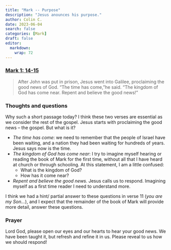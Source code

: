 ```yaml
---
title: "Mark -- Purpose"
description: "Jesus anounces his purpose."
author: Colin C.
date: 2023-06-04
search: false
categories: [Mark]
draft: false
editor: 
  markdown: 
    wrap: 72
---
```


### [Mark 1: 14-15](https://www.bible.com/bible/111/MRK.1.NIV)


> After John was put in prison, Jesus went into Galilee, proclaiming the good news of God. “The time has come,”he said. “The kingdom of God has come near. Repent and believe the good news!”


### Thoughts and questions

Why such a short passage today?  I think these two verses are essential as we consider the rest of the gospel.  Jesus starts with proclaiming the good news -- the gospel.  But what is it? 

-   _The time has come_: we need to remember that the people of Israel have been waiting, and a nation they had been waiting for hundreds of years.  Jesus says now is the time.  
-   _The kingdom of God has come near_:  I try to imagine myself hearing or reading the book of Mark for the first time, without all that I have heard at church or through schooling.  At this statement, I am a little confused:
    -   What is the kingdom of God? 
    -   How has it come near?
-   _Repent and believe the good news._  Jesus calls us to respond.  Imagining myself as a first time reader I need to understand more. 

I think we had a hint/ partial answer to these questions in verse 11 (_you are my Son..._), and I expect that the remainder of the book of Mark will provide more detail, answer these questions.

### Prayer

Lord God, please open our eyes and our hearts to hear your good news.  We have been taught it, but refresh and refine it in us.  Please reveal to us how we should respond!